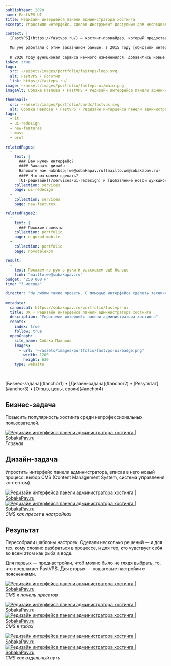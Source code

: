 ```yaml
---
publishYear: 2020
name: FastVPS UI
title: Редизайн интерфейса панели администратора хостинга
excerpt: Упростили интерфейс, сделав инструмент доступным для неспециалистов

context: |
  [FastVPS](https://fastvps.ru/) — хостинг-провайдер, который предоставляет в аренду виртуальные и физические сервера.
  
  Мы уже работали с этим заказчиком раньше: в 2015 году [обновили интерфейс сервиса](/portfolio/fastvps) создали дизайн интерфейсов, помогающий пользователю подобрать хостинг, даже если он не особо разбирается в технологиях. После внедрения нашего дизайна количество заказов выросло в два раза.
  
  К 2020 году функционал сервиса немного измененился, добавились новые возможности. Это нужно было отразить в интерфейсе. Плюс еще раз все немного упростить, чтоб сервисом продолжали без проблем пользоваться и не-технари.
isNew: true
logo:
  src: ~/assets/images/portfolio/fastvps/logo.svg
  alt: FastVPS • Логотип
  link: https://fastvps.ru/
image: ~/assets/images/portfolio/fastvps-ui/main.png
imageAlt: Собака Павлова • FastVPS • Редизайн интерфейса панели администратора хостинга

thumbnail:
  src: ~/assets/images/portfolio/cards/fastvps.svg
  alt: Собака Павлова • FastVPS • Редизайн интерфейса панели администратора хостинга
tags:
  - it
  - ui-redesign
  - new-features
  - mass
  - prof
  
relatedPages:
  -
    text: |
      ### Вам нужен интерфейс?
      #### Заказать дизайн
      Напишите нам на&nbsp;[we@sobakapav.ru](mailto:we@sobakapav.ru) 
      #### Что мы можем сделать?
      [UI-редизайн](/services/ui-redesign) и [добавление новой функциональности](/services/new-features), как в этом кейсе, и [многое другое](/services). 
    collection: services
    page: ui-redesign
  -
    collection: services
    page: new-features

relatedPages2:
  -
    text: |
      ### Похожие проекты
    collection: portfolio
    page: e-gorod-mobile
  - 
    collection: portfolio
    page: novotelekom

result:
  -
    text: Покажем из рук в руки и расскажем ещё больше
    link: "mailto:we@sobakapav.ru"
budget: "250 000 ₽"
time: "3 месяца"

director: "Мы любим такие проекты. С помощью интерфейса сделать технически сложный, почти что профессиональный инструмент доступным для нетехнарей и непрофессионалов."
  
metadata:
  canonical: https://sobakapav.ru/portfolio/fastvps-ui
  title: UX • Редизайн интерфейса панели администратора хостинга
  description: "Упростили интерфейс панели администратора хостинга"
  robots:
    index: true
    follow: true
  openGraph:
    site_name: Собака Павлова
    images:
      - url: '~/assets/images/portfolio/fastvps-ui/badge.png'
        width: 1200
        height: 630
    type: website

---
```



<TOC>
[Бизнес-задача](#anchor1) • [Дизайн-задача](#anchor2) • [Результат](#anchor3) • [Отзыв, цены, сроки](#anchor4)
</TOC>

## <a name="anchor1" />Бизнес-задача

Повысить популярность хостинга среди непрофессиональных пользователей.

<a href="/images/portfolio/fastvps-ui/1.png" target="_blank">![Редизайн интерфейса панели администратора хостинга | SobakaPav.ru](~/assets/images/portfolio/fastvps-ui/1.png)</a>
_Главная_

## <a name="anchor2" />Дизайн-задача

Упростить интерфейс панели администратора, вписав в него новый процесс: выбор CMS (Content Management System, система управления контентом).

<a href="/images/portfolio/fastvps-ui/2.png" target="_blank">![Редизайн интерфейса панели администратора хостинга | SobakaPav.ru](~/assets/images/portfolio/fastvps-ui/2.png)</a>
<a href="/images/portfolio/fastvps-ui/3.png" target="_blank">![Редизайн интерфейса панели администратора хостинга | SobakaPav.ru](~/assets/images/portfolio/fastvps-ui/3.png)</a>
_CMS как пресет в настройках_

## <a name="anchor3" />Результат

Пересобрали шаблоны настроек. Сделали несколько решений — и для тех, кому сложно разбраться в процессе, и для тех, кто чувствует себя во всем этом как рыба в воде.

Для первых — преднастройки, чтоб можно было не глядя выбрать, то, что предлагает FastVPS. Для вторых — пошаговые настройки с пояснениями. 

<a href="/images/portfolio/fastvps-ui/4.png" target="_blank">![Редизайн интерфейса панели администратора хостинга | SobakaPav.ru](~/assets/images/portfolio/fastvps-ui/4.png)</a>
_CMS и панель пресетов_

<a href="/images/portfolio/fastvps-ui/5.png" target="_blank">![Редизайн интерфейса панели администратора хостинга | SobakaPav.ru](~/assets/images/portfolio/fastvps-ui/5.png)</a>
<a href="/images/portfolio/fastvps-ui/6.png" target="_blank">![Редизайн интерфейса панели администратора хостинга | SobakaPav.ru](~/assets/images/portfolio/fastvps-ui/6.png)</a>
_CMS в табах_

<a href="/images/portfolio/fastvps-ui/7.png" target="_blank">![Редизайн интерфейса панели администратора хостинга | SobakaPav.ru](~/assets/images/portfolio/fastvps-ui/7.png)</a>
<a href="/images/portfolio/fastvps-ui/8.png" target="_blank">![Редизайн интерфейса панели администратора хостинга | SobakaPav.ru](~/assets/images/portfolio/fastvps-ui/8.png)</a>
_CMS как отдельный путь_
## <a name="anchor4" />


